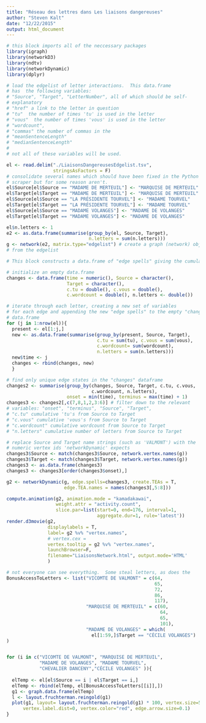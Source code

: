 ```yaml
---
title: "Réseau des lettres dans Les liaisons dangereuses"
author: "Steven Kalt"
date: "12/22/2015"
output: html_document
---
```


```r
# this block imports all of the neccessary packages
library(igraph)
library(networkD3)
library(ndtv)
library(networkDynamic)
library(dplyr)
```
```r
# load the edgelist of letter interactions.  This data.frame 
# has  the following variables:
# "Source", "Target", "LetterNumber", all of which should be self-
# explanatory
# "href" a link to the letter in question
# "tu"  the number of times 'tu' is used in the letter
# "vous"  the number of times 'vous' is used in the letter
# "wordcount",
# "commas" the number of commas in the 
# "meanSentenceLength"
# "medianSentenceLength"
# 
# not all of these variables will be used.  

el <- read.delim("./LiaisonsDangereusesEdgelist.tsv",
                 stringsAsFactors = F)
# consolidate several names which should have been fixed in the Python
# scraper but for some reason aren't.  
el$Source[el$Source == "MADAME DE MERTEUIL"] <- "MARQUISE DE MERTEUIL"
el$Target[el$Target == "MADAME DE MERTEUIL"] <- "MARQUISE DE MERTEUIL"
el$Source[el$Source == "LA PRÉSIDENTE TOURVEL"] <- "MADAME TOURVEL"
el$Target[el$Target == "LA PRÉSIDENTE TOURVEL"] <- "MADAME TOURVEL"
el$Source[el$Source == "MADAME VOLANGES"] <- "MADAME DE VOLANGES"
el$Target[el$Target == "MADAME VOLANGES"] <- "MADAME DE VOLANGES"

el$n.letters <- 1
e2 <- as.data.frame(summarise(group_by(el, Source, Target),
                              n.letters = sum(n.letters)))
g <- network(e2, matrix.type="edgelist") # create a graph (network) object
# from the edgelist
```
```r
# This block constructs a data.frame of "edge spells" giving the cumulative number of words or other variables of interest at that time.

# initialize an empty data.frame
changes <- data.frame(time = numeric(), Source = character(),
                      Target = character(),
                      c.tu = double(), c.vous = double(),
                      c.wordcount = double(), n.letters <- double())

# iterate through each letter, creating a new set of variables 
# for each edge and appending the new "edge spells" to the empty "changes"
# data.frame
for (j in 1:nrow(el)){
  present <- el[1:j,]
  new <- as.data.frame(summarise(group_by(present, Source, Target),
                                 c.tu = sum(tu), c.vous = sum(vous),
                                 c.wordcount= sum(wordcount),
                                 n.letters = sum(n.letters)))
  new$time <- j
  changes <- rbind(changes, new)
  }

# find only unique edge states in the "changes" dataframe
changes2 <- summarise(group_by(changes, Source, Target, c.tu, c.vous,
                               c.wordcount, n.letters),
                      onset = min(time), terminus = max(time) + 1)
changes3 <- changes2[,c(7,8,1,2,3:6)] # filter down to the relevant
# variables: "onset", "terminus", "Source", "Target",
# "c.tu" cumulative 'tu's from Source to Target
# "c.vous" cumulative 'vous's from Source to Target
# "c.wordcount" cumulative wordcount from Source to Target
# "n.letters" cumulative number of letters from Source to Target

# replace Source and Target name strings (such as 'VALMONT') with the 
# numeric vertex ids 'networkDynamic' expects
changes3$Source <- match(changes3$Source, network.vertex.names(g))
changes3$Target <- match(changes3$Target, network.vertex.names(g))
changes3 <- as.data.frame(changes3)
changes3 <- changes3[order(changes3$onset),]
```

```r
g2 <- networkDynamic(g, edge.spells=changes3, create.TEAs = T,
                     edge.TEA.names = names(changes3[,5:8]))

compute.animation(g2, animation.mode = "kamadakawai",
                  weight.attr = "activity.count",
                  slice.par=list(start=0, end=176, interval=1,
                                 aggregate.dur=1, rule='latest'))
render.d3movie(g2,
               displaylabels = T,
               label= g2 %v% "vertex.names",
               # vertex.cex =
               vertex.tooltip = g2 %v% "vertex.names",
               launchBrowser=F,
               filename="LiaisonsNetwork.html", output.mode='HTML'
               )
```


```r
# not everyone can see everything.  Some steal letters, as does the 
BonusAccessToLetters <- list("VICOMTE DE VALMONT" = c(64,
                                                      65,
                                                      72,
                                                      86,
                                                      117),
                             "MARQUISE DE MERTEUIL" = c(60,
                                                        64,
                                                        65,
                                                        101),
                             "MADAME DE VOLANGES" = which(
                               el[1:59,]$Target == "CÉCILE VOLANGES")
)


for (i in c("VICOMTE DE VALMONT", "MARQUISE DE MERTEUIL",
            "MADAME DE VOLANGES", "MADAME TOURVEL",
            "CHEVALIER DANCENY","CÉCILE VOLANGES" )){
  
  elTemp <- el[el$Source == i | el$Target == i,]
  elTemp <- rbind(elTemp, el[BonusAccessToLetters[[i]],])
  g1 <- graph.data.frame(elTemp)
  l <- layout.fruchterman.reingold(g1)
  plot(g1, layout= layout.fruchterman.reingold(g1) * 100, vertex.size=5,
      vertex.label.dist=0, vertex.color="red", edge.arrow.size=0.1)
}
```



